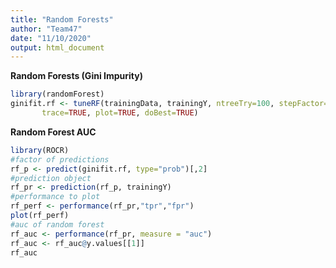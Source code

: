 ```yaml
---
title: "Random Forests"
author: "Team47"
date: "11/10/2020"
output: html_document
---
```


**Random Forests (Gini Impurity)**
```r
library(randomForest)
ginifit.rf <- tuneRF(trainingData, trainingY, ntreeTry=100, stepFactor=1.7, improve=0.05,
       trace=TRUE, plot=TRUE, doBest=TRUE)
```

**Random Forest AUC**
```r
library(ROCR)
#factor of predictions
rf_p <- predict(ginifit.rf, type="prob")[,2]
#prediction object
rf_pr <- prediction(rf_p, trainingY)
#performance to plot 
rf_perf <- performance(rf_pr,"tpr","fpr")
plot(rf_perf)
#auc of random forest
rf_auc <- performance(rf_pr, measure = "auc")
rf_auc <- rf_auc@y.values[[1]]
rf_auc
```